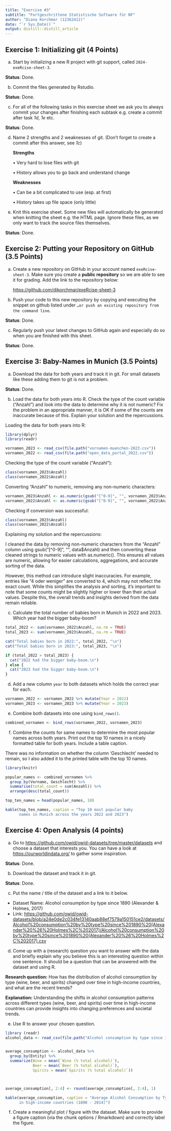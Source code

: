 ```yaml
---
title: "Exercise #3"
subtitle: "Fortgeschrittene Statistische Software für NF"
author: "Diana Korchmar (12362412)"
date: "`r Sys.Date()`"
output: distill::distill_article
---
```


## Exercise 1: Initializing git (4 Points)

a)  Start by initializing a new R project with git support, called `2024-exeRcise-sheet-3`.

**Status**: Done.

b)  Commit the files generated by Rstudio.

**Status**: Done.

c)  For all of the following tasks in this exercise sheet we ask you to always commit your changes after finishing each subtask e.g. create a commit after task *1d*, *1e* etc.

**Status**: Done.

d)  Name 2 strengths and 2 weaknesses of git. (Don't forget to create a commit after this answer, see *1c*)

    **Strengths**

    • Very hard to lose files with git

    • History allows you to go back and understand change

    **Weaknesses**

    • Can be a bit complicated to use (esp. at first)

    • History takes up file space (only little)

e)  Knit this exercise sheet. Some new files will automatically be generated when knitting the sheet e.g. the HTML page. Ignore these files, as we only want to track the source files themselves.

**Status**: Done.

## Exercise 2: Putting your Repository on GitHub (3.5 Points)

a)  Create a new repository on GitHub in your account named `exeRcise-sheet-3`. Make sure you create a **public repository** so we are able to see it for grading. Add the link to the repository below:

    <https://github.com/dikorchmar/exeRcise-sheet-3>

b)  Push your code to this new repository by copying and executing the snippet on github listed under `…or push an existing repository from the command line`.

**Status**: Done.

c)  Regularly push your latest changes to GitHub again and especially do so when you are finished with this sheet.

**Status**: Done.

## Exercise 3: Baby-Names in Munich (3.5 Points)

a)  Download the data for both years and track it in git. For small datasets like these adding them to git is not a problem.

**Status**: Done.

b)  Load the data for both years into R. Check the type of the count variable ("Anzahl") and look into the data to determine why it is not numeric? Fix the problem in an appropriate manner, it is OK if some of the counts are inaccurate because of this. Explain your solution and the repercussions.

Loading the data for both years into R:

```r
library(dplyr)
library(readr)

vornamen_2023 <- read_csv(file.path("vornamen-muenchen-2023.csv"))
vornamen_2022 <- read_csv(file.path("open_data_portal_2022.csv"))
```

Checking the type of the count variable ("Anzahl"):

```r
class(vornamen_2023$Anzahl)
class(vornamen_2022$Anzahl)
```

Converting "Anzahl" to numeric, removing any non-numeric characters:

```r
vornamen_2023$Anzahl <- as.numeric(gsub("[^0-9]", "", vornamen_2023$Anzahl))
vornamen_2022$Anzahl <- as.numeric(gsub("[^0-9]", "", vornamen_2022$Anzahl))
```

Checking if conversion was successful:

```r
class(vornamen_2023$Anzahl)
class(vornamen_2022$Anzahl)
```

Explaining my solution and the repercussions:

I cleaned the data by removing non-numeric characters from the "Anzahl" column using gsub("[\^0-9]", "", data\$Anzahl) and then converting these cleaned strings to numeric values with as.numeric(). This ensures all values are numeric, allowing for easier calculations, aggregations, and accurate sorting of the data.

However, this method can introduce slight inaccuracies. For example, entries like "4 oder weniger" are converted to 4, which may not reflect the exact count. While this simplifies the analysis and sorting, it's important to note that some counts might be slightly higher or lower than their actual values. Despite this, the overall trends and insights derived from the data remain reliable.

c)  Calculate the total number of babies born in Munich in 2022 and 2023. Which year had the bigger baby-boom?

```r
total_2022 <- sum(vornamen_2022$Anzahl, na.rm = TRUE)
total_2023 <- sum(vornamen_2023$Anzahl, na.rm = TRUE)

cat("Total babies born in 2022:", total_2022, "\n")
cat("Total babies born in 2023:", total_2023, "\n")

if (total_2022 > total_2023) {
  cat("2022 had the bigger baby-boom.\n")
} else {
  cat("2023 had the bigger baby-boom.\n")
}
```

d)  Add a new column `year` to both datasets which holds the correct year for each.

```r
vornamen_2022 <- vornamen_2022 %>% mutate(Year = 2022)
vornamen_2023 <- vornamen_2023 %>% mutate(Year = 2023)
```

e)  Combine both datasets into one using `bind_rows()`.

```r
combined_vornamen <- bind_rows(vornamen_2022, vornamen_2023)
```

f)  Combine the counts for same names to determine the most popular names across both years. Print out the top 10 names in a nicely formatted table for both years. Include a table caption.

There was no information on whether the column 'Geschlecht' needed to remain, so I also added it to the printed table with the top 10 names.

```r
library(knitr)

popular_names <- combined_vornamen %>%
  group_by(Vorname, Geschlecht) %>%
  summarise(total_count = sum(Anzahl)) %>%
  arrange(desc(total_count))

top_ten_names = head(popular_names, 10)

kable(top_ten_names, caption = "Top 10 most popular baby 
      names in Munich across the years 2022 and 2023")

```

## Exercise 4: Open Analysis (4 points)

a)  Go to <https://github.com/owid/owid-datasets/tree/master/datasets> and choose a dataset that interests you. You can have a look at <https://ourworldindata.org/> to gather some inspiration.

**Status**: Done.

b)  Download the dataset and track it in git.

**Status**: Done.

c)  Put the name / title of the dataset and a link to it below.

-   Dataset Name: Alcohol consumption by type since 1890 (Alexander & Holmes, 2017)
-   Link: <https://github.com/owid/owid-datasets/blob/a24e0de2c034fe13140aab88ef7579a150151ce2/datasets/Alcohol%20consumption%20by%20type%20since%201890%20(Alexander%20%26%20Holmes%2C%202017)/Alcohol%20consumption%20by%20type%20since%201890%20(Alexander%20%26%20Holmes%2C%202017).csv>

d)  Come up with a (research) question you want to answer with the data and briefly explain why you believe this is an interesting question within one sentence. It should be a question that can be answered with the dataset and using R.

**Research question:** How has the distribution of alcohol consumption by type (wine, beer, and spirits) changed over time in high-income countries, and what are the recent trends?

**Explanation:** Understanding the shifts in alcohol consumption patterns across different types (wine, beer, and spirits) over time in high-income countries can provide insights into changing preferences and societal trends.

e)  Use R to answer your chosen question.

```r
library (readr)
alcohol_data <- read_csv(file.path("Alcohol consumption by type since 1890 (Alexander & Holmes, 2017).csv"))


average_consumption <- alcohol_data %>%
  group_by(Entity) %>%
  summarize(Wine = mean(`Wine (% total alcohol)`),
            Beer = mean(`Beer (% total alcohol)`),
            Spirits = mean(`Spirits (% total alcohol)`))



average_consumption[, 2:4] <- round(average_consumption[, 2:4], 1)

kable(average_consumption, caption = "Average Alcohol Consumption by Type 
      in high-income countries (1890 - 2014)")
```

f)  Create a meaningful plot / figure with the dataset. Make sure to provide a figure caption (via the chunk options / Rmarkdown) and correctly label the figure.

